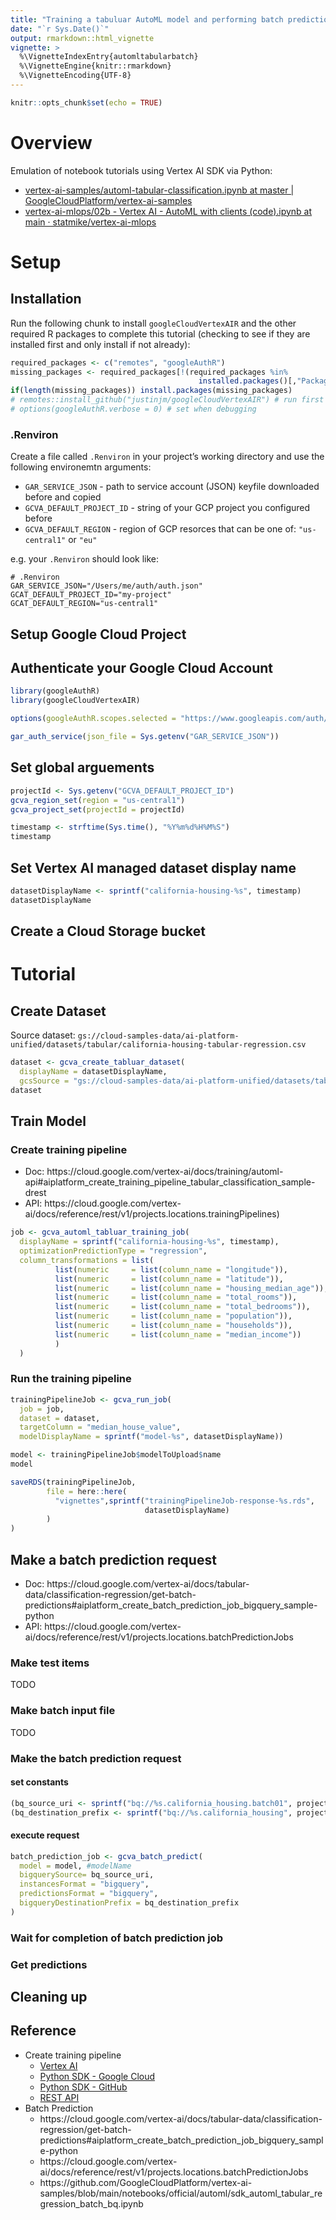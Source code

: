 ```yaml
---
title: "Training a tabuluar AutoML model and performing batch prediction"
date: "`r Sys.Date()`"
output: rmarkdown::html_vignette
vignette: >
  %\VignetteIndexEntry{automltabularbatch}
  %\VignetteEngine{knitr::rmarkdown}
  %\VignetteEncoding{UTF-8}
---
```


```r
knitr::opts_chunk$set(echo = TRUE)
```

# Overview

Emulation of notebook tutorials using Vertex AI SDK via Python: 

* [vertex-ai-samples/automl-tabular-classification.ipynb at master \| GoogleCloudPlatform/vertex-ai-samples](https://github.com/GoogleCloudPlatform/vertex-ai-samples/blob/master/notebooks/official/automl/automl-tabular-classification.ipynb)
* [vertex-ai-mlops/02b - Vertex AI - AutoML with clients (code).ipynb at main · statmike/vertex-ai-mlops](https://github.com/statmike/vertex-ai-mlops/blob/main/02%20-%20Vertex%20AI%20AutoML/02b%20-%20Vertex%20AI%20-%20AutoML%20with%20clients%20(code).ipynb)

# Setup

## Installation

Run the following chunk to install `googleCloudVertexAIR` and the other required R packages to complete this tutorial (checking to see if they are installed first and only install if not already): 

```r
required_packages <- c("remotes", "googleAuthR")
missing_packages <- required_packages[!(required_packages %in% 
                                          installed.packages()[,"Package"])]
if(length(missing_packages)) install.packages(missing_packages)
# remotes::install_github("justinjm/googleCloudVertexAIR") # run first time 
# options(googleAuthR.verbose = 0) # set when debugging  
``` 

### .Renviron

Create a file called `.Renviron` in your project's working directory and use the following environemtn arguments: 

* `GAR_SERVICE_JSON` - path to service account (JSON) keyfile downloaded before and copied 
* `GCVA_DEFAULT_PROJECT_ID` - string of your GCP project you configured before 
* `GCVA_DEFAULT_REGION` - region of GCP resorces that can be one of: `"us-central1"` or `"eu"` 

e.g. your `.Renviron` should look like: 

```
# .Renviron
GAR_SERVICE_JSON="/Users/me/auth/auth.json"
GCAT_DEFAULT_PROJECT_ID="my-project"
GCAT_DEFAULT_REGION="us-central1"
```

## Setup Google Cloud Project

## Authenticate your Google Cloud Account

```r
library(googleAuthR)
library(googleCloudVertexAIR)

options(googleAuthR.scopes.selected = "https://www.googleapis.com/auth/cloud-platform")

gar_auth_service(json_file = Sys.getenv("GAR_SERVICE_JSON"))
```

## Set global arguements

```r
projectId <- Sys.getenv("GCVA_DEFAULT_PROJECT_ID")
gcva_region_set(region = "us-central1")
gcva_project_set(projectId = projectId)

timestamp <- strftime(Sys.time(), "%Y%m%d%H%M%S")
timestamp
```

## Set Vertex AI managed dataset display name 
```r
datasetDisplayName <- sprintf("california-housing-%s", timestamp)
datasetDisplayName
```

## Create a Cloud Storage bucket

# Tutorial

## Create Dataset

Source dataset: `gs://cloud-samples-data/ai-platform-unified/datasets/tabular/california-housing-tabular-regression.csv`

```r
dataset <- gcva_create_tabluar_dataset(
  displayName = datasetDisplayName,
  gcsSource = "gs://cloud-samples-data/ai-platform-unified/datasets/tabular/california-housing-tabular-regression.csv")
dataset
```

## Train Model

### Create training pipeline

* Doc: https://cloud.google.com/vertex-ai/docs/training/automl-api#aiplatform_create_training_pipeline_tabular_classification_sample-drest
* API: https://cloud.google.com/vertex-ai/docs/reference/rest/v1/projects.locations.trainingPipelines)

```r
job <- gcva_automl_tabluar_training_job(
  displayName = sprintf("california-housing-%s", timestamp),
  optimizationPredictionType = "regression",
  column_transformations = list(
          list(numeric     = list(column_name = "longitude")),
          list(numeric     = list(column_name = "latitude")),
          list(numeric     = list(column_name = "housing_median_age")),
          list(numeric     = list(column_name = "total_rooms")),
          list(numeric     = list(column_name = "total_bedrooms")),
          list(numeric     = list(column_name = "population")),
          list(numeric     = list(column_name = "households")),
          list(numeric     = list(column_name = "median_income"))
          )
  )
```


### Run the training pipeline

```r
trainingPipelineJob <- gcva_run_job(
  job = job,
  dataset = dataset,
  targetColumn = "median_house_value",
  modelDisplayName = sprintf("model-%s", datasetDisplayName))

model <- trainingPipelineJob$modelToUpload$name
model 
```

```r
saveRDS(trainingPipelineJob, 
        file = here::here(
          "vignettes",sprintf("trainingPipelineJob-response-%s.rds",
                              datasetDisplayName)
        )
)
```

## Make a batch prediction request

* Doc: https://cloud.google.com/vertex-ai/docs/tabular-data/classification-regression/get-batch-predictions#aiplatform_create_batch_prediction_job_bigquery_sample-python
* API: https://cloud.google.com/vertex-ai/docs/reference/rest/v1/projects.locations.batchPredictionJobs

### Make test items

TODO 

### Make batch input file

TODO 

### Make the batch prediction request

#### set constants 

```r
(bq_source_uri <- sprintf("bq://%s.california_housing.batch01", projectId))
(bq_destination_prefix <- sprintf("bq://%s.california_housing", projectId))
```

#### execute request

```r
batch_prediction_job <- gcva_batch_predict(
  model = model, #modelName
  bigquerySource= bq_source_uri,
  instancesFormat = "bigquery",
  predictionsFormat = "bigquery",
  bigqueryDestinationPrefix = bq_destination_prefix
)
```

### Wait for completion of batch prediction job

### Get predictions

## Cleaning up

## Reference 

* Create training pipeline
  * [Vertex AI](https://cloud.google.com/vertex-ai/docs/training/automl-api#aiplatform_create_training_pipeline_tabular_classification_sample-drest)
  * [Python SDK - Google Cloud](https://cloud.google.com/python/docs/reference/aiplatform/latest/google.cloud.aiplatform.AutoMLTabularTrainingJob)
  * [Python SDK - GitHub](https://googleapis.dev/python/aiplatform/latest/aiplatform/services.html#google.cloud.aiplatform.AutoMLTabularTrainingJob)
  * [REST API](https://cloud.google.com/vertex-ai/docs/reference/rest/v1/projects.locations.trainingPipelines)
* Batch Prediction 
  * https://cloud.google.com/vertex-ai/docs/tabular-data/classification-regression/get-batch-predictions#aiplatform_create_batch_prediction_job_bigquery_sample-python
  * https://cloud.google.com/vertex-ai/docs/reference/rest/v1/projects.locations.batchPredictionJobs
  * https://github.com/GoogleCloudPlatform/vertex-ai-samples/blob/main/notebooks/official/automl/sdk_automl_tabular_regression_batch_bq.ipynb
